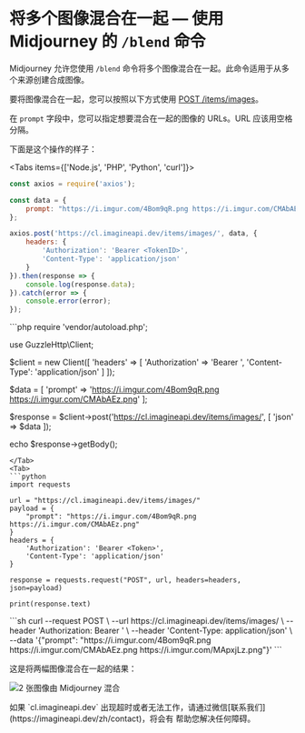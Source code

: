 
# 将多个图像混合在一起 — 使用 Midjourney 的 `/blend` 命令

Midjourney 允许您使用 `/blend` 命令将多个图像混合在一起。此命令适用于从多个来源创建合成图像。

要将图像混合在一起，您可以按照以下方式使用 [POST /items/images](/aypeeeye/image#post-itemsimages)。

在 `prompt` 字段中，您可以指定想要混合在一起的图像的 URLs。URL 应该用空格分隔。

下面是这个操作的样子：

<Tabs items={['Node.js', 'PHP', 'Python', 'curl']}>
<Tab>
```js
const axios = require('axios');

const data = {
    prompt: "https://i.imgur.com/4Bom9qR.png https://i.imgur.com/CMAbAEz.png"
};

axios.post('https://cl.imagineapi.dev/items/images/', data, {
    headers: {
        'Authorization': 'Bearer <TokenID>',
        'Content-Type': 'application/json'
    }
}).then(response => {
    console.log(response.data);
}).catch(error => {
    console.error(error);
});
```
</Tab>
<Tab>
```php
require 'vendor/autoload.php';

use GuzzleHttp\Client;

$client = new Client([
    'headers' => [
        'Authorization' => 'Bearer <TokenID>',
        'Content-Type': 'application/json'
    ]
]);

$data = [
    'prompt' => 'https://i.imgur.com/4Bom9qR.png https://i.imgur.com/CMAbAEz.png'
];

$response = $client->post('https://cl.imagineapi.dev/items/images/', [
    'json' => $data
]);

echo $response->getBody();
```
</Tab>
<Tab>
```python
import requests

url = "https://cl.imagineapi.dev/items/images/"
payload = {
    "prompt": "https://i.imgur.com/4Bom9qR.png https://i.imgur.com/CMAbAEz.png"
}
headers = {
    'Authorization': 'Bearer <Token>',
    'Content-Type': 'application/json'
}

response = requests.request("POST", url, headers=headers, json=payload)

print(response.text)
```
</Tab>
<Tab>
```sh
curl --request POST \
  --url https://cl.imagineapi.dev/items/images/ \
  --header 'Authorization: Bearer <TokenID>' \
  --header 'Content-Type: application/json' \
  --data '{"prompt": "https://i.imgur.com/4Bom9qR.png https://i.imgur.com/CMAbAEz.png https://i.imgur.com/MApxjLz.png"}'
```
</Tab>


</Tabs>

这是将两幅图像混合在一起的结果：

![2 张图像由 Midjourney 混合](/blended-images.png)

<Callout type="warning">
如果 `cl.imagineapi.dev` 出现超时或者无法工作，请通过微信[联系我们](https://imagineapi.dev/zh/contact)，将会有 帮助您解决任何障碍。
</Callout>
